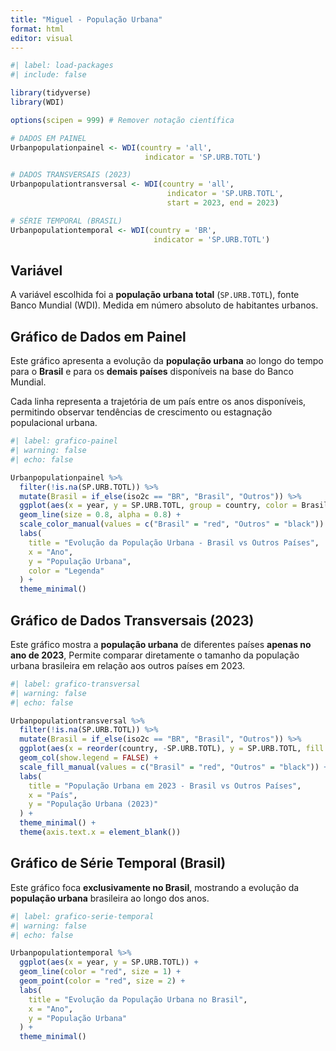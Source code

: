 ---
title: "Miguel - População Urbana"
format: html
editor: visual
---

```{r}
#| label: load-packages
#| include: false

library(tidyverse)
library(WDI)

options(scipen = 999) # Remover notação científica

# DADOS EM PAINEL
Urbanpopulationpainel <- WDI(country = 'all',
                              indicator = 'SP.URB.TOTL')

# DADOS TRANSVERSAIS (2023)
Urbanpopulationtransversal <- WDI(country = 'all',
                                   indicator = 'SP.URB.TOTL',
                                   start = 2023, end = 2023)

# SÉRIE TEMPORAL (BRASIL)
Urbanpopulationtemporal <- WDI(country = 'BR',
                                indicator = 'SP.URB.TOTL')
```

## Variável

A variável escolhida foi a **população urbana total** (`SP.URB.TOTL`), fonte Banco Mundial (WDI). Medida em número absoluto de habitantes urbanos.

## Gráfico de Dados em Painel

Este gráfico apresenta a evolução da **população urbana** ao longo do tempo para o **Brasil** e para os **demais países** disponíveis na base do Banco Mundial.\

Cada linha representa a trajetória de um país entre os anos disponíveis, permitindo observar tendências de crescimento ou estagnação populacional urbana.

```{r}
#| label: grafico-painel
#| warning: false
#| echo: false

Urbanpopulationpainel %>%
  filter(!is.na(SP.URB.TOTL)) %>%
  mutate(Brasil = if_else(iso2c == "BR", "Brasil", "Outros")) %>%
  ggplot(aes(x = year, y = SP.URB.TOTL, group = country, color = Brasil)) +
  geom_line(size = 0.8, alpha = 0.8) +
  scale_color_manual(values = c("Brasil" = "red", "Outros" = "black")) +
  labs(
    title = "Evolução da População Urbana - Brasil vs Outros Países",
    x = "Ano",
    y = "População Urbana",
    color = "Legenda"
  ) +
  theme_minimal()
```

## Gráfico de Dados Transversais (2023)

Este gráfico mostra a **população urbana** de diferentes países **apenas no ano de 2023**, Permite comparar diretamente o tamanho da população urbana brasileira em relação aos outros países em 2023.

```{r}
#| label: grafico-transversal
#| warning: false
#| echo: false

Urbanpopulationtransversal %>%
  filter(!is.na(SP.URB.TOTL)) %>%
  mutate(Brasil = if_else(iso2c == "BR", "Brasil", "Outros")) %>%
  ggplot(aes(x = reorder(country, -SP.URB.TOTL), y = SP.URB.TOTL, fill = Brasil)) +
  geom_col(show.legend = FALSE) +
  scale_fill_manual(values = c("Brasil" = "red", "Outros" = "black")) +
  labs(
    title = "População Urbana em 2023 - Brasil vs Outros Países",
    x = "País",
    y = "População Urbana (2023)"
  ) +
  theme_minimal() +
  theme(axis.text.x = element_blank())
```

## Gráfico de Série Temporal (Brasil)

Este gráfico foca **exclusivamente no Brasil**, mostrando a evolução da **população urbana** brasileira ao longo dos anos.

```{r}
#| label: grafico-serie-temporal
#| warning: false
#| echo: false

Urbanpopulationtemporal %>%
  ggplot(aes(x = year, y = SP.URB.TOTL)) +
  geom_line(color = "red", size = 1) +
  geom_point(color = "red", size = 2) +
  labs(
    title = "Evolução da População Urbana no Brasil",
    x = "Ano",
    y = "População Urbana"
  ) +
  theme_minimal()
```
